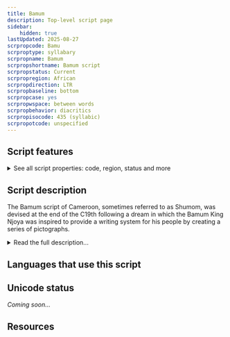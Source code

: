 ```yaml
---
title: Bamum
description: Top-level script page
sidebar:
    hidden: true
lastUpdated: 2025-08-27
scrpropcode: Bamu
scrproptype: syllabary
scrpropname: Bamum
scrpropshortname: Bamum script
scrpropstatus: Current
scrpropregion: African
scrpropdirection: LTR
scrpropbaseline: bottom
scrpropcase: yes
scrpropwspace: between words
scrpropbehavior: diacritics
scrpropisocode: 435 (syllabic)
scrpropotcode: unspecified
---
```



## Script features

<details>
<summary> See all script properties: code, region, status and more</summary>
<ScriptInfo />
</details>

## Script description

The Bamum script of Cameroon, sometimes referred to as Shumom, was devised at the end of the C19th following a dream in which the Bamum King Njoya was inspired to provide a writing system for his people by creating a series of pictographs.

<details>
<summary>Read the full description...</summary>The script was something of a communal production; the Bamum people were reportedly invited to supply the King with a number of simple symbols, from which he chose more than 500 to use in the Bamum script. Initially, the script was logographic, but it underwent a series of changes influenced by the rebus principle. After about 30 years, full phonetic representation had been realized, and the script had developed into a syllabary composed of just 80 base characters.

Both spoken and written Bamum are based around the (C)V syllable although syllable-final consonants, limited to [p], [t], [m], [n], [ŋ], can also occur. The script is written from left to right, allegedly to remove any Arabic associations. It also employs 5 punctuation marks, roughly corresponding to the Latin full stop, comma, colon, semi-colon and question mark, as well as a differentiating mark, _nʒɛmli_, which differentiates two homonyms. _Nʒɛmli_ is also placed in front of proper nouns by way of identification.

Two diacritics, _ko<sup>ʔ</sup>ndon_ and _tukwentis_, are also used. _Ko<sup>ʔ</sup>ndon_ can be added to any of the 80 base characters. Most commonly, it serves to reduce the number of heteronyms in the language by adding a glottal stop - which is distinctive in spoken Bamum - to the syllable. Sometimes it can be used to change the initial consonant of the syllable, or, less commonly, to indicate a semantic rather than phonetic difference. _Tukwentis_ can be added to 13 of the base characters, in most cases to mute the inherent vowel in a syllable. It is also written above the vowel [o] to change it to [ə].

The Bamum script was used for administrative purposes, documentation and education, until the 1930s saw King Njoya exiled by German and French colonial powers who also closed the schools and attempted to destroy documents written in the script. It has now fallen into disuse, but the [Bamum Scripts and Archives Project](http://www.bamumscript.org) exists to preserve and digitally archive manuscripts written in the script and prevent its total loss.
</details>

## Languages that use this script

<WsList script='Bamu' wsMax='5' />

## Unicode status

_Coming soon..._

## Resources

<ScriptResources detailSummary='seemore' />

